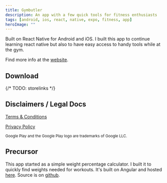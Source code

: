 ```yaml
---
title: Gymbutler
description: An app with a few quick tools for fitness enthusiasts
tags: [android, ios, react, native, expo, fitness, app]
heroImage: ""
---
```


Built on React Native for Android and iOS. I built this app to continue learning react native but also to have easy access to handy tools while at the gym.

Find more info at the [website](https://gymbutler.cavender.io/).

## Download

{/* TODO: storelinks */}

## Disclaimers / Legal Docs

[Terms & Conditions](https://gymbutler.cavender.io/terms/)

[Privacy Policy](https://gymbutler.cavender.io/privacy/)

<small>
  Google Play and the Google Play logo are trademarks of Google LLC.
</small>

## Precursor

This app started as a simple weight percentage calculator. I built it to quickly find weights needed for workouts. It's built on Angular and hosted [here](https://stephencavender.github.io/ng-percentages-calc/). Source is on [github](https://github.com/StephenCavender/ng-percentages-calc).

